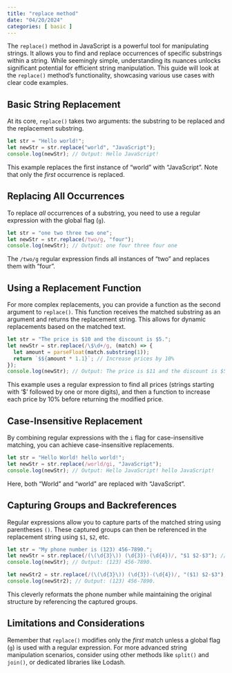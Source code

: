 ```yaml
---
title: "replace method"
date: "04/20/2024"
categories: [ basic ]
---
```


The `replace()` method in JavaScript is a powerful tool for manipulating strings.  It allows you to find and replace occurrences of specific substrings within a string. While seemingly simple, understanding its nuances unlocks significant potential for efficient string manipulation. This guide will look at the `replace()` method's functionality, showcasing various use cases with clear code examples.

## Basic String Replacement

At its core, `replace()` takes two arguments: the substring to be replaced and the replacement substring.

```javascript
let str = "Hello world!";
let newStr = str.replace("world", "JavaScript");
console.log(newStr); // Output: Hello JavaScript!
```

This example replaces the first instance of "world" with "JavaScript".  Note that only the *first* occurrence is replaced.


## Replacing All Occurrences

To replace *all* occurrences of a substring, you need to use a regular expression with the global flag (`g`).

```javascript
let str = "one two three two one";
let newStr = str.replace(/two/g, "four");
console.log(newStr); // Output: one four three four one
```

The `/two/g` regular expression finds all instances of "two" and replaces them with "four".


## Using a Replacement Function

For more complex replacements, you can provide a function as the second argument to `replace()`. This function receives the matched substring as an argument and returns the replacement string.  This allows for dynamic replacements based on the matched text.

```javascript
let str = "The price is $10 and the discount is $5.";
let newStr = str.replace(/\$\d+/g, (match) => {
  let amount = parseFloat(match.substring(1));
  return `$${amount * 1.1}`; // Increase prices by 10%
});
console.log(newStr); // Output: The price is $11 and the discount is $5.5.

```

This example uses a regular expression to find all prices (strings starting with '$' followed by one or more digits), and then a function to increase each price by 10% before returning the modified price.


## Case-Insensitive Replacement

By combining regular expressions with the `i` flag for case-insensitive matching, you can achieve case-insensitive replacements.

```javascript
let str = "Hello World! hello world!";
let newStr = str.replace(/world/gi, "JavaScript");
console.log(newStr); // Output: Hello JavaScript! hello JavaScript!
```

Here, both "World" and "world" are replaced with "JavaScript".


##  Capturing Groups and Backreferences

Regular expressions allow you to capture parts of the matched string using parentheses `()`.  These captured groups can then be referenced in the replacement string using `$1`, `$2`, etc.

```javascript
let str = "My phone number is (123) 456-7890.";
let newStr = str.replace(/(\(\d{3}\)) (\d{3})-(\d{4})/, "$1 $2-$3"); //Removes extra space after parenthesis
console.log(newStr); // Output: (123) 456-7890.

let newStr2 = str.replace(/(\(\d{3}\)) (\d{3})-(\d{4})/, "($1) $2-$3"); //maintains extra space after parenthesis
console.log(newStr2); // Output: (123) 456-7890.
```

This cleverly reformats the phone number while maintaining the original structure by referencing the captured groups.


##  Limitations and Considerations

Remember that `replace()` modifies only the *first* match unless a global flag (`g`) is used with a regular expression.  For more advanced string manipulation scenarios, consider using other methods like `split()` and `join()`, or dedicated libraries like Lodash.

